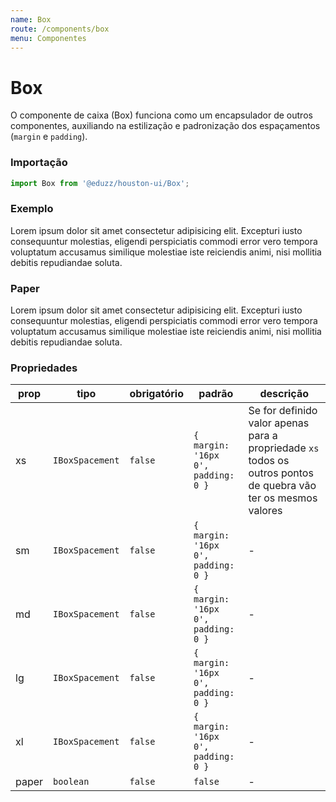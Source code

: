 ```yaml
---
name: Box
route: /components/box
menu: Componentes
---
```




# Box

O componente de caixa (Box) funciona como um encapsulador de outros componentes,
auxiliando na estilização e padronização dos espaçamentos (`margin` e `padding`).

### Importação

```js
import Box from '@eduzz/houston-ui/Box';
```

### Exemplo

<Playground>
  <Box xs={{ padding: 20 }}>
    <div style={{ textAlign: 'center' }}>
      Lorem ipsum dolor sit amet consectetur adipisicing elit. Excepturi iusto consequuntur molestias, eligendi
      perspiciatis commodi error vero tempora voluptatum accusamus similique molestiae iste reiciendis animi, nisi
      mollitia debitis repudiandae soluta.
    </div>
  </Box>
</Playground>

### Paper

<Playground>
  <div className='bg-grey'>
    <Box xs={{ padding: 20 }} paper>
      <div style={{ textAlign: 'center' }}>
        Lorem ipsum dolor sit amet consectetur adipisicing elit. Excepturi iusto consequuntur molestias, eligendi
        perspiciatis commodi error vero tempora voluptatum accusamus similique molestiae iste reiciendis animi, nisi
        mollitia debitis repudiandae soluta.
      </div>
    </Box>
  </div>
</Playground>

### Propriedades

| prop  | tipo            | obrigatório | padrão                             | descrição                                                                                                       |
| ----- | --------------- | ----------- | ---------------------------------- | --------------------------------------------------------------------------------------------------------------- |
| xs    | `IBoxSpacement` | `false`     | `{ margin: '16px 0', padding: 0 }` | Se for definido valor apenas para a propriedade `xs` todos os outros pontos de quebra vão ter os mesmos valores |
| sm    | `IBoxSpacement` | `false`     | `{ margin: '16px 0', padding: 0 }` | -                                                                                                               |
| md    | `IBoxSpacement` | `false`     | `{ margin: '16px 0', padding: 0 }` | -                                                                                                               |
| lg    | `IBoxSpacement` | `false`     | `{ margin: '16px 0', padding: 0 }` | -                                                                                                               |
| xl    | `IBoxSpacement` | `false`     | `{ margin: '16px 0', padding: 0 }` | -                                                                                                               |
| paper | `boolean`       | `false`     | `false`                            | -                                                                                                               |
